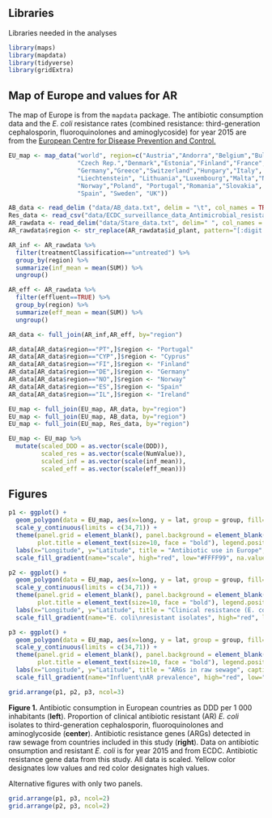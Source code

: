 
## Libraries
Libraries needed in the analyses
```r
library(maps)
library(mapdata)
library(tidyverse)
library(gridExtra)
```

## Map of Europe and values for AR
The map of Europe is from the `mapdata` package. The antibiotic consumption data and the *E. coli* resistance rates (combined resistance: third-generation cephalosporin, fluoroquinolones and aminoglycoside) for year 2015 are from the [European Centre for Disease Prevention and Control.](http://ecdc.europa.eu)
```r
EU_map <- map_data("world", region=c("Austria","Andorra","Belgium","Bulgaria","Croatia","Cyprus",
                   "Czech Rep.","Denmark","Estonia","Finland","France",
                   "Germany","Greece","Switzerland","Hungary","Italy", "Ireland", "Latvia",
                   "Liechtenstein", "Lithuania","Luxembourg","Malta","Netherlands", 
                   "Norway","Poland", "Portugal","Romania","Slovakia", "Slovenia",
                   "Spain", "Sweden", "UK"))

AB_data <- read_delim ("data/AB_data.txt", delim = "\t", col_names = TRUE)
Res_data <- read_csv("data/ECDC_surveillance_data_Antimicrobial_resistance.csv")
AR_rawdata <- read_delim("data/Stare_data.txt", delim=" ", col_names = TRUE)
AR_rawdata$region <- str_replace(AR_rawdata$id_plant, pattern="[:digit:]", replace ="")

AR_inf <- AR_rawdata %>% 
  filter(treatmentClassification=="untreated") %>% 
  group_by(region) %>% 
  summarize(inf_mean = mean(SUM)) %>% 
  ungroup()

AR_eff <- AR_rawdata %>% 
  filter(effluent==TRUE) %>% 
  group_by(region) %>% 
  summarize(eff_mean = mean(SUM)) %>% 
  ungroup()

AR_data <- full_join(AR_inf,AR_eff, by="region")

AR_data[AR_data$region=="PT",]$region <- "Portugal"
AR_data[AR_data$region=="CYP",]$region <- "Cyprus"
AR_data[AR_data$region=="FI",]$region <- "Finland"
AR_data[AR_data$region=="DE",]$region <- "Germany"
AR_data[AR_data$region=="NO",]$region <- "Norway"
AR_data[AR_data$region=="ES",]$region <- "Spain"
AR_data[AR_data$region=="IL",]$region <- "Ireland"

EU_map <- full_join(EU_map, AR_data, by="region")
EU_map <- full_join(EU_map, AB_data, by="region")
EU_map <- full_join(EU_map, Res_data, by="region")

EU_map <- EU_map %>% 
  mutate(scaled_DDD = as.vector(scale(DDD)), 
         scaled_res = as.vector(scale(NumValue)), 
         scaled_inf = as.vector(scale(inf_mean)), 
         scaled_eff = as.vector(scale(eff_mean)))
```
## Figures
```r
p1 <- ggplot() + 
  geom_polygon(data = EU_map, aes(x=long, y = lat, group = group, fill=scaled_DDD), color="grey40") + 
  scale_y_continuous(limits = c(34,71)) + 
  theme(panel.grid = element_blank(), panel.background = element_blank(),
        plot.title = element_text(size=10, face = "bold"), legend.position = "none") +
  labs(x="Longitude", y="Latitude", title = "Antibiotic use in Europe", caption = "source: ecdc.europa.eu") + 
  scale_fill_gradient(name="scale", high="red", low="#FFFF99", na.value = "grey80")

p2 <- ggplot() + 
  geom_polygon(data = EU_map, aes(x=long, y = lat, group = group, fill=scaled_res), color="grey40") + 
  scale_y_continuous(limits = c(34,71)) + 
  theme(panel.grid = element_blank(), panel.background = element_blank(), 
        plot.title = element_text(size=10, face = "bold"), legend.position = "none") +
  labs(x="Longitude", y="Latitude", title = "Clinical resistance (E. coli)", caption = "source: ecdc.europa.eu") + 
  scale_fill_gradient(name="E. coli\nresistant isolates", high="red", low="#FFFF99", na.value = "grey80")

p3 <- ggplot() + 
  geom_polygon(data = EU_map, aes(x=long, y = lat, group = group, fill=scaled_inf), color="grey40") + 
  scale_y_continuous(limits = c(34,71)) + 
  theme(panel.grid = element_blank(), panel.background = element_blank(), 
        plot.title = element_text(size=10, face = "bold"), legend.position = "none") +
  labs(x="Longitude", y="Latitude", title = "ARGs in raw sewage", caption = "source: Pärnänen et al.") + 
  scale_fill_gradient(name="Influent\nAR prevalence", high="red", low="#FFFF99", na.value = "grey80")

grid.arrange(p1, p2, p3, ncol=3)
```

**Figure 1.** Antibiotic consumption in European countries as DDD per 1 000 inhabitants (**left**). Proportion of clinical antibiotic resistant (AR) _E. coli_ isolates to third-generation cephalosporin, fluoroquinolones and aminoglycoside (**center**). Antibiotic resistance genes (ARGs) detected in raw sewage from countries included in this study (**right**). Data on antibiotic onsumption and resistant _E. coli_ is for year 2015 and from ECDC. Antibiotic resistance gene data from this study. All data is scaled. Yellow color designates low values and red color designates high values.

Alternative figures with only two panels.

```r
grid.arrange(p1, p3, ncol=2)
grid.arrange(p2, p3, ncol=2)
```